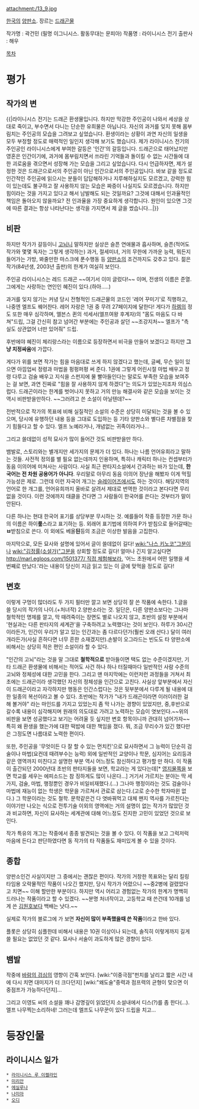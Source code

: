 attachment:/13_9.jpg

[[한국]]의 [[양판소]]. 장르는 [[드래곤물]]

작가명 : 곽건민 (필명 이그니시스. 활동무대는 문피아)
작품명 : 라이니시스 전기 
출판사 : 해우

[[목차]]

= 평가 =
== 작가의 변 ==
{{|라이니시스 전기는 드래곤 환생물입니다. 하지만 막강한 주인공이 나와서 세상을 상대로 죽이고, 부수면서 다니는 단순한 유희물은 아닙니다. 자신의 과거를 잊지 못해 몸부림치는 주인공의 모습을 그려보고 싶었습니다. 환생이라는 상황이 과연 자신의 일생을 모두 부정할 정도로 매력적인 일인지 생각해 보기도 했습니다.
제가 라이니시스 전기의 주인공인 라이니시스에게 부여한 갈등은 '인간'의 갈등입니다. 드래곤으로 태어났지만 영혼은 인간이기에, 과거에 몸부림치면서 쓰라린 기억들과 돌이킬 수 없는 시간들에 대한 괴로움을 겪으면서 성장해 가는 모습을 그리고 싶었습니다. 다시 언급하자면, 제가 설정한 것은 드래곤으로서의 주인공이 아닌 인간으로서의 주인공입니다.
바보 같을 정도로 인간적인 주인공에 읽으시는 분들이 답답해하거나 지루해하실지도 모르겠고, 강력한 힘이 있는데도 불구하고 잘 사용하지 않는 모습은 짜증이 나실지도 모르겠습니다. 하지만 힘이라는 것을 가지고 있다고 해서 남발해도 되는 것일까요? 그것에 대해서 인과율적인 책임은 돌아오지 않을까요? 전 인과율을 가장 중요하게 생각합니다. 원인이 있으면 그것에 따른 결과는 항상 나타난다는 생각을 가지면서 제 글을 썼습니다...|}}

== 비판 ==
하지만 작가가 갈등이니 [[고뇌]]니 말하지만 실상은 슬픈 연애물과 흡사하며, 슬픈(적어도 작가와 몇몇 독자는 그렇게 생각하는) 과거, 절세미녀, 거의 무한에 가까운 능력, 뭐든지 들어가는 가방, 봐줄만한 마스크에 푼수행동 등 [[양판소]]의 조건까지도  갖추고 있다. 젊은 작가(84년생, 2003년 출판)의 한계가 여실히 보인다.

주인공 라이니시스는 레드 드래곤 ~~여기서 이미 글렀다!~~ 이며, 전생의 이름은 준열. 그에게는 사랑하는 연인인 혜진이 있다.(하아.....)

과거를 잊지 않기는 커녕 당시 전형적인 드래곤물의 코드인 '레어 꾸미기'로 직행하고, 나중엔 엘프도 꿰어찬다. 레어 자랑은 1권 중 무려 27페이지에 달한다! 게다가 [[하렘]]의 정도 또한 매우 심각하며, 엘븐스 퀸의 석세서(엘프여왕 후계자)의 "몸도 마음도 다 바쳐"드립, 그걸 간신히 참고 넘어간 부분에는 주인공과 살던 ~~조강지처~~ 엘프가 "측실도 상관없어 너만 있어줘" 드립.

후반에야 혜진이 체리랑스라는 이름으로 등장하면서 비극을 만들어 보겠다고 하지만 '''그냥 치정싸움'''에 가깝다.

게다가 위를 보면 작가는 힘을 마음대로 쓰게 하지 않겠다고 했는데, 글쎄, 무슨 일이 있으면 아낌업씨 정령과 마법을 펑펑퍼펑 써 준다. 1권에 그렇게 어린시절 마법 배우고 정령 다루고 검술 배우고 지식을 스펀지에 물 빨아들인다는 말로도 부족한 모습을 보여주는 걸 보면, 과연 진짜로 "힘을 잘 사용하지 않게 하겠다"는 의도가 있었는지조차 의심스럽다. 드래곤이라는 한계를 벗어나지 못하고 거의 만능 해결사와 같은 모습을 보이는 것 역시 비판받을만하다. ~~그러려고 쓴 소설이 아닐텐데?~~

전반적으로 작가의 목표에 비해 실질적인 소설의 수준은 상당히 미달되는 것을 볼 수 있으며, 당시에 유행하던 내용 등을 그대로 도입하는 등 기타 양판소와 별다른 차별점을 찾기 힘들다고 할 수 있다. 엘프 노예라거나, 개념없는 귀족이라거나...

그리고 쓸데없이 성적 묘사가 많이 들어간 것도 비판받을만 하다.

뱀발로, 스토리와는 별개지만 세가지의 문제가 더 있다.
하나는 나름 언어유희라고 말하는 것들. 사전적 정의를 별 필요 없는데까지 인용하며, 특히나 캐릭터 하나는 컨셉부터가 동음 이의어에 미쳐사는 사람이다. 사실 최근 판타지소설에서 간과하는 바가 있는데, '''한국어는 전 차원 공용어가 아니다'''. 우리말로 아무리 동음 이의어 장난을 해봤자 이게 먹힐 가능성은 제로.
그런데 이런 자국어 개그는 [[슬레이어즈]]에서도 하는 것이다. 해당지역의 언어로 한 개그를, 언어유희까지 올바로 살려서 제대로 번역한 것이라고 본다다면 무리 없을 것이다. 이런 것에까지 태클을 건다면 그 사람들이 한국어를 쓴다는 것부터가 말이 안된다.

다른 하나는 현대 한국어 표기를 상당부분 무시하는 것. 예를들어 작중 등장한 가문 하나의 이름은 하이'''뤂'''스라고 표기하는 등. 외래어 표기법에 의하여 P가 받침으로 들어갈때는 '''ㅂ'''받침으로 쓴다. 이 외에도 베올'''듼'''등의 조금은 이상한 발음을 고집한다.

마지막으로, 모든 묘사와 설명에 있어서 글이 쓸데없이 길다! [[wiki:"나스 키노코"그분]]이나 [[wiki:"김정률(소설가)"그분]]을 상회할 정도로 길다! 얼마나 긴지 알고싶다면 [[http://marl.egloos.com/1501377/ 직접 체험해보라.]] '어느 초원에서 어떤 일행을 세번째로 만났다.'라는 내용이 당신이 지금 읽고 있는 이 글에 맞먹을 정도로 길다!

== 변호 ==
이렇게 구멍이 많더라도 두 가지 필터만 깔고 보면 상당히 잘 쓴 작품에 속한다.
1.글을 쓸 당시의 작가의 나이.(+처녀작)
2.양판소라는 것.
일단은, 다른 양판소보다는 그나마 철학적인 명제를 깔고, 막 때려죽이는 장면도 별로 나오지 않고, 초반의 설정 부분에서 '현실과는 다른 판타지의 세계관'을 구축하려고 노력했다는 것이 보인다. 하루가 30시간이라든가, 인간이 우리가 알고 있는 인간과는 좀 다르다던가(훨씬 오래 산다.) 달이 여러 개라든가(사실 흔하다면 너무 흔한 소재겠지만).손발이 오그라드는 빈도도 타 양판소에 비해서는 상당히 적은 편인 소설이라 할 수 있다.

"인간의 고뇌"라는 것을 말 그대로 '''철학적으로''' 받아들이면 택도 없는 수준이겠지만, 기타 드래곤 환생물에 비해서는 적어도 사건 하나 하나 터질때마다 일반적인 사람 수준의 고뇌와 정체성에 대한 고민을 한다. 그리고 맨 마지막에는 이런저런 과정들을 거쳐서 최초에는 드래곤이라 생각했던 자신의 정체성을 인간으로 고친다. 사실상 앞부분에서 자신이 드래곤이라고 자각하지만 행동은 인간스럽다는 것은 뒷부분에서 다루게 될 내용에 대한 일종의 복선이라고 볼 수 있다. 초반에는 작가가 "내가 드래곤이라면 이러이러한 걸 해 볼거야" 라는 마인드를 가지고 있었는지 좀 막 나가는 경향이 있었지만, 중,후반으로 갈수록 내용이 심각해지며 원래의 의도대로 가려고 노력하는 모습이 엿보인다.~~위의 비판을 보면 성공했다고 보기는 어려울 듯 싶지만 변호 항목이니까 관대히 넘어가자~~ 특히 왜 환생을 했는가에 대한 떡밥에 대한 책임을 졌다. 뭐, 조금 무리수가 있긴 했다만은 그정도면 나름대로 노력한 편이다.

또한, 주인공을 '무엇이든 다 잘 할 수 있는 먼치킨'으로 묘사하면서 그 능력이 단순히 검술이나 마법(요컨데 때려부수는 능력) 외에 일반적인 교양이나 학문, 심지어는 요리등과 같은 영역까지 미친다고 설명한 부분 역시 어느정도 참신하다고 평가할 만 하다. 이 작품이 출간되던 2000년대 초반의 판타지들을 보면, 학교라는 게 있다는데[* [[영지물]]쪽을 보면 학교를 세우는 에피소드는 참 징하게도 많이 나온다...] 거기서 가르치는 분야는 딱 세가지, 검술, 마법, 행정뿐인 경우가 비일비재했다.(...) 그나마 행정이라는 것도 검술이나 마법에 재능이 없는 학생은 학문을 가르쳐서 관료로 삼는다.(고로 순수한 학자따윈 없다.) 그 학문이라는 것도 철학. 문학같은건 다 엿바꿔먹고 대체 왠지 역사를 가르친다는 이야기만 나오는 식으로 전투기술 이외의 영역에는 거의 설명이 없는 작가가 많았던 것과 비교하면, 자신이 묘사하는 세계관에 대해 어느정도 진지한 고민이 있었던 것으로 보인다.

작가 특유의 개그는 작중에서 종종 발견되는 것을 볼 수 있다. 이 작품을 보고 그럭저럭 마음에 든다고 판단하였다면 동 작가의 타 작품들도 재미있게 볼 수 있을 것이다.

== 종합 ==
양판소인건 사실이지만 그 중에서는 괜찮은 편이다. 작가의 거창한 목표와는 달리 킬링타임용 오락물적인 작품이 나오긴 했지만, 당시 작가가 어렸으니 ~~중2병에 걸렸었다고 치면~~ 이해 할만한 부분이다. 하지만 역시 어리고 경험없는 작가의 한계가 명백히 드러나는 작품이라고 할 수 있겠다. ~~분명 처녀작이고, 고등학교 때 쓴건데 10개를 넘게 쓴 [[김원호]]보다 백배는 낫다.~~

실제로 작가의 블로그에 가 보면 '''자신이 많이 부족했을때 쓴 작품'''이라고 한바 있다.

플롯은 상당히 심플한데 비해서 내용은 10권 이상이나 되는데, 솔직히 이렇게까지 길게 쓸 필요는 없었던 것 같다. 묘사나 서술이 과도하게 많은 경향이 있다.

== 뱀발 ==
작중에 [[바람의 검심]]의 영향이 간혹 보인다. [wiki:"이중극점"펀치를 날리고 짧은 시간 내에 다시 치면 대미지가 더 크다던지] [wiki:"왜도술"중력과 점프력의 균형이 맞으면 이중점프가 가능하다던지]...

그리고 이영도 씨의 소설을 꽤나 감명깊이 읽었던지 소설내에서 디스(?)를 좀 한다(...). 엘프 나무찍는소리하네! 그러는데 엘프도 나무꾼이 있다 드립을 치고...

= 등장인물 =
== 라이니시스 일가 ==
 * [[라이니시스 루 이켈라인]]
 * [[미리안]]
 * [[에실루나]]
 * [[나미아]]
 * [[오디]]
